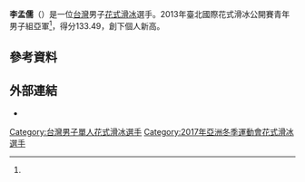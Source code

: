 {{Infobox figure skater
|name=李孟儒
|image=
|combined total= 136.38
|combined date= [[2013–14年世界青年花式滑冰大獎賽|2013–14年世界青年花式滑冰大獎賽]]
|SP score= 47.23
|SP date= [[2013–14年世界青年花式滑冰大獎賽|2013–14年世界青年花式滑冰大獎賽]]
|FS score= 89.15
|FS date= [[2013–14年世界青年花式滑冰大獎賽|2013–14年世界青年花式滑冰大獎賽]]
|country= {{TPE}}
|formercountry=
|birth_date= {{birth date and age|1996|1|14|}}
|birth_place= {{TWN}}[[台北市|台北市]]
|height= {{height|m=1.67}}
|beganskating = 
}}

'''李孟儒'''（{{bd|1996年|1月14日|}}）是一位[[台灣|台灣]]男子[[花式滑冰|花式滑冰]]選手。2013年臺北國際花式滑冰公開賽青年男子組亞軍<ref name=滑冰/>，得分133.49，創下個人新高。

== 參考資料==
{{Reflist|refs=

<ref name=滑冰>{{cite web | url = http://sports.ettoday.net/news/258615 | title = 冰上王子曹志禕、李孟儒　台北公開賽前兩名 | work = [[ETtoday|ETtoday]] | archiveurl = https://web.archive.org/web/20201107234922/https://sports.ettoday.net/news/258615 | archivedate = 2020-11-07 | deadurl = no | access-date = 2016-05-20 }}</ref>

}}

== 外部連結 ==
{{commons category-inline|Meng Ju Lee}}
* {{isu name | id= 00054348 | name= 李孟儒 }}


[[Category:台灣男子單人花式滑冰選手|Category:台灣男子單人花式滑冰選手]]
[[Category:2017年亞洲冬季運動會花式滑冰選手|Category:2017年亞洲冬季運動會花式滑冰選手]]